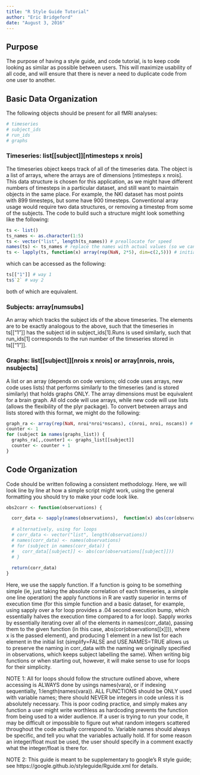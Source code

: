 ```yaml
---
title: "R Style Guide Tutorial"
author: "Eric Bridgeford"
date: "August 3, 2016"
---
```


## Purpose

The purpose of having a style guide, and code tutorial, is to keep code looking as similar as possible between users. This will maximize usability of all code, and will ensure that there is never a need to duplicate code from one user to another. 

## Basic Data Organization

The following objects should be present for all fMRI analyses:

```r
# timeseries
# subject_ids 
# run_ids
# graphs
```

### Timeseries: list[[subject]][ntimesteps x nrois]

The timeseries object keeps track of all of the timeseries data. The object is a list of arrays, where the arrays are of dimensions [ntimesteps x nrois]. This data structure is chosen for this application, as we might have different numbers of timesteps in a particular dataset, and still want to maintain objects in the same place. For example, the NKI dataset has most points with 899 timesteps, but some have 900 timesteps. Conventional array usage would require two data structures, or removing a timestep from some of the subjects. The code to build such a structure might look something like the following:

```r
ts <- list()
ts_names <- as.character(1:5)
ts <- vector("list", length(ts_names)) # preallocate for speed
names(ts) <- ts_names # replace the names with actual values (so we can access easily)
ts <- lapply(ts, function(x) array(rep(NaN, 2*5), dim=c(2,5))) # initialize an array of NaNs
```

which can be accessed as the following:

```r
ts[["1"]] # way 1
ts$`2` # way 2
```

both of which are equivalent.

### Subjects: array[numsubs]

An array which tracks the subject ids of the above timeseries. The elements are to be exactly analogous to the above, such that the timeseries in ts[["1"]] has the subject id in subject_ids[1].Runs is used similarly, such that run_ids[1] corresponds to the run number of the timeseries stored in ts[["1"]].

### Graphs: list[[subject]][nrois x nrois] or array[nrois, nrois, nsubjects]

A list or an array (depends on code versions; old code uses arrays, new code uses lists) that performs similarly to the timeseries (and is stored similarly) that holds graphs ONLY. The array dimensions must be equivalent for a brain graph. All old code will use arrays, while new code will use lists (allows the flexibility of the plyr package). To convert between arrays and lists stored with this format, we might do the following:

```r
graph_ra <- array(rep(NaN, nroi*nroi*nscans), c(nroi, nroi, nscans)) # preallocate
counter <- 1
for (subject in names(graphs_list)) {
  graphs_ra[,,counter] <- graphs_list[[subject]]
  counter <- counter + 1
}
```

## Code Organization

Code should be written following a consistent methodology. Here, we will look line by line at how a simple script might work, using the general formatting you should try to make your code look like. 

```r
obs2corr <- function(observations) {

  corr_data <- sapply(names(observations),  function(x) abs(cor(observations[[x]])), simplify=FALSE, USE.NAMES=TRUE)
  
  # alternatively, using for loops
  # corr_data <- vector("list", length(observations))
  # names(corr_data) <- names(observations)
  # for (subject in names(corr_data)) {
  #   corr_data[[subject]] <- abs(cor(observations[[subject]]))
  # }
  
  return(corr_data)
}
```

Here, we use the sapply function. If a function is going to be something simple (ie, just taking the absolute correlation of each timeseries, a simple one line operation) the apply functions in R are vastly superior in terms of execution time (for this simple function and a basic dataset, for example, using sapply over a for loop provides a .04 second execution bump, which essentially halves the execution time compared to a for loop). Sapply works by essentially iterating over all of the elements in names(corr_data), passing them to the given function (in this case, abs(cor(observations[[x]])), where x is the passed element), and producing 1 element in a new list for each element in the initial list (simplify=FALSE and USE.NAMES=TRUE allows us to preserve the naming in corr_data with the naming we originally specified in observations, which keeps subject labelling the same). When writing big functions or when starting out, however, it will make sense to use for loops for their simplicity. 

NOTE 1: All for loops should follow the structure outlined above, where accessing is ALWAYS done by usings names(vara), or if indexing sequentially, 1:length(names(vara)). ALL FUNCTIONS should be ONLY used with variable names; there should NEVER be integers in code unless it is absolutely necessary. This is poor coding practice, and simply makes any function a user might write worthless as hardcoding prevents the function from being used to a wider audience. If a user is trying to run your code, it may be difficult or impossible to figure out what random integers scattered throughout the code actually correspond to. Variable names should always be specific, and tell you what the variables actually hold. If for some reason an integer/float must be used, the user should specify in a comment exactly what the integer/float is there for. 

NOTE 2: This guide is meant to be supplementary to google's R style guide; see https://google.github.io/styleguide/Rguide.xml for details. 
